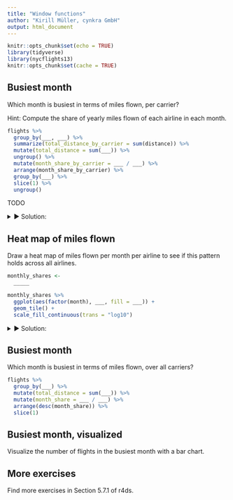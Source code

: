 ```yaml
---
title: "Window functions"
author: "Kirill Müller, cynkra GmbH"
output: html_document
---
```


```r
knitr::opts_chunk$set(echo = TRUE)
library(tidyverse)
library(nycflights13)
knitr::opts_chunk$set(cache = TRUE)
```

## Busiest month

Which month is busiest in terms of miles flown, per carrier?

Hint: Compute the share of yearly miles flown of each airline in each month.

```r
flights %>%
  group_by(___, ___) %>%
  summarize(total_distance_by_carrier = sum(distance)) %>%
  mutate(total_distance = sum(___)) %>%
  ungroup() %>%
  mutate(month_share_by_carrier = ___ / ___) %>% 
  arrange(month_share_by_carrier) %>% 
  group_by(___) %>%
  slice(1) %>%
  ungroup()
```

TODO

<details>
<summary>&#x25BA; Solution:</summary>
```r
monthly_shares <-
  flights %>%
  group_by(carrier, month) %>%
  summarize(distance = sum(distance)) %>%
  mutate(total_distance = sum(distance)) %>%
  ungroup() %>%
  mutate(month_share_by_carrier = distance / total_distance)

monthly_shares %>%
  arrange(month_share_by_carrier) %>% 
  group_by(carrier) %>%
  slice(1) %>%
  ungroup()
```
</details>

## Heat map of miles flown

Draw a heat map of miles flown per month per airline to see if this pattern holds across all airlines.

```r
monthly_shares <-
  _____

monthly_shares %>%
  ggplot(aes(factor(month), ___, fill = ___)) +
  geom_tile() +
  scale_fill_continuous(trans = "log10")
```

<details>
<summary>&#x25BA; Solution:</summary>
```r
monthly_shares %>% 
  filter(carrier != "OO") %>% 
  ggplot(aes(factor(month), carrier, fill = month_share_by_carrier)) +
  geom_tile() +
  scale_fill_continuous(trans = "log10")
```
</details>

## Busiest month

Which month is busiest in terms of miles flown, over all carriers?

```r
flights %>%
  group_by(___) %>%
  mutate(total_distance = sum(___)) %>%
  mutate(month_share = ___ / ___) %>% 
  arrange(desc(month_share)) %>%
  slice(1)
```

## Busiest month, visualized

Visualize the number of flights in the busiest month with a bar chart.

## More exercises

Find more exercises in Section 5.7.1 of r4ds.
